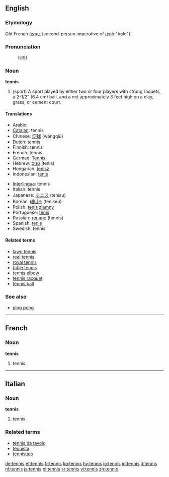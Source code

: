 ==English==
===Etymology===
Old French ''[[tenez]]'' (second-person imperative of ''[[tenir]]'' "hold").

=== Pronunciation ===
:(US) {{SAMPA|/tE.nIs/}}

=== Noun ===
'''tennis'''

# (sport) A sport played by either two or four players with strung raquets, a 2-1/2" (6.4 cm) ball, and a net approximately 3 feet high on a clay, grass, or cement court.

==== Translations ====
{{top}}
*Arabic: {{ARchar|[[تنس]]}} {{Unicode|(tínis)}} {{m}}
*[[Catalan]]: tennis {{m}}
*Chinese: [[网球]] (wăngqiú)
*Dutch: tennis
*Finnish: tennis
*French: tennis {{m}}
*German: [[Tennis]] {{n}}
*Hebrew: [[טניס]] (tenis) {{m}}
*Hungarian: [[tenisz]]
*Indonesian: [[tenis]]
{{mid}}
*[[Interlingua]]: tennis
*Italian: tennis {{m}}
*Japanese: [[テニス]] (tenisu)
*Korean: [[테니스]] (teniseu)
*Polish: [[tenis ziemny]] {{m}}
*Portuguese: [[tênis]] {{m}}
*Russian: [[теннис]] (ténnis) {{m}}
*Spanish: [[tenis]] {{m}}
*Swedish: tennis
{{bottom}}

====Related terms====
*[[lawn tennis]]
*[[real tennis]]
*[[royal tennis]]
*[[table tennis]]
*[[tennis elbow]]
*[[tennis racquet]]
*[[tennis ball]]

===See also===
*[[ping pong]]


----
==French==
===Noun===
'''tennis''' {{m}}
# tennis


----
==Italian==
===Noun===
'''tennis''' {{m}}
# tennis

===Related terms===
*[[tennis da tavolo]]
*[[tennista]]
*[[tennistico]]

[[de:tennis]]
[[et:tennis]]
[[fr:tennis]]
[[ko:tennis]]
[[hy:tennis]]
[[io:tennis]]
[[id:tennis]]
[[it:tennis]]
[[nl:tennis]]
[[ja:tennis]]
[[pl:tennis]]
[[sr:tennis]]
[[vi:tennis]]
[[zh:tennis]]